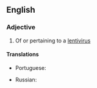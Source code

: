 ==English==

===Adjective===
{{en-adj}}

# {{lb|en|virology}} Of or pertaining to a [[lentivirus]]

====Translations====
{{trans-top|of or pertaining to a lentivirus}}
* Portuguese: {{t|pt|lentiviral}}
{{trans-mid}}
* Russian: {{t|ru|лентиви́русный|m}}
{{trans-bottom}}